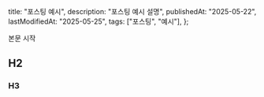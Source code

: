   title: "포스팅 예시",
  description: "포스팅 예시 설명",
  publishedAt: "2025-05-22",
  lastModifiedAt: "2025-05-25",
  tags: ["포스팅", "예시"],
};

본문 시작

## H2

### H3
